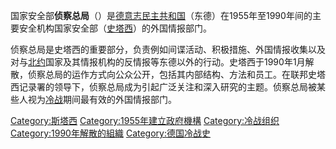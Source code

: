 {{Unreferenced|time=2020-10-28T09:29:40+00:00}}
国家安全部'''侦察总局'''（{{lang-de|Hauptverwaltung Aufklärung}}）是[[德意志民主共和国|德意志民主共和国]]（东德）在1955年至1990年间的主要安全机构国家安全部（[[史塔西|史塔西]]）的外国情报部门。

侦察总局是史塔西的重要部分，负责例如间谍活动、积极措施、外国情报收集以及对与[[北约|北约]]国家及其情报机构的反情报等东德以外的行动。史塔西于1990年1月解散，侦察总局的运作方式向公众公开，包括其内部结构、方法和员工。在联邦史塔西记录署的领导下，侦察总局成为引起广泛关注和深入研究的主题。侦察总局被某些人视为[[冷战|冷战]]期间最有效的外国情报部门。

[[Category:斯塔西|Category:斯塔西]]
[[Category:1955年建立政府機構|Category:1955年建立政府機構]]
[[Category:冷战组织|Category:冷战组织]]
[[Category:1990年解散的組織|Category:1990年解散的組織]]
[[Category:德国冷战史|Category:德国冷战史]]